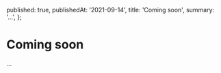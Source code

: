   published: true,
  publishedAt: '2021-09-14',
  title: 'Coming soon',
  summary: '...',
};

# Coming soon

...
